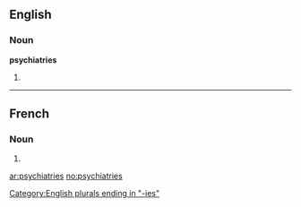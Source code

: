 ==English==

===Noun===
'''psychiatries'''

# {{plural of|[[psychiatry]]}}

[[Category:English plurals ending in "-ies"]]

----

==French==

===Noun===
{{infl|fr|plural}} {{f|p}}

# {{plural of|psychiatrie|lang=fr}}

[[ar:psychiatries]]
[[no:psychiatries]]